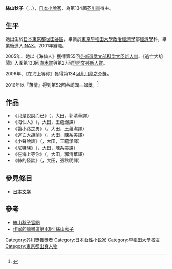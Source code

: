 {{Infobox writer
| name          = 絲山 秋子<br />（いとやま あきこ）
| image         = 
| image_size    = 
| caption       = 
| pseudonym     = 
| birth_name    = 西平 秋子（にしひら あきこ）
| birth_date    = {{Birth date|1966|11|22|df=y}}
| birth_place   = {{JPN}}・[[東京都|東京都]][[世田谷區|世田谷區]]
| death_date    = 
| death_place   = 
| resting_place = 
| occupation    = [[小說家|小說家]]
| language      = [[日本語|日本語]]
| nationality   = {{JPN}}
| education     = [[学士|学士]]（[[經濟学|經濟学]]）
| alma_mater    = [[早稻田大學|早稻田大學]][[政治經濟学|政治經濟学]]部
| period        = 2003年 -
| genre         = [[小説|小説]]
| subject       = 
| movement      = 
| notable_works = 《只是說說而已》（2003年）<br />《[[袋小路之男|袋小路之男]]》（2004年）<br />《在海上等你》（2006年）
| awards        = [[文學界新人賞|文學界新人賞]]（2003年）<br />[[川端康成文学賞|川端康成文学賞]]（2004年）<br />[[藝術選奨新人賞|藝術選奨新人賞]]（2005年）<br />[[芥川龍之介賞|芥川龍之介賞]]（2006年）<br />[[谷崎潤一郎賞|谷崎潤一郎賞]]（2016年）
| spouse        = 
| partner       = 
| children      = 
| relatives     = 
| influences    = 
| influenced    = 
| signature     = 
| website       = 
| misc          = 
}}
{{japanese|japanese=絲山秋子|kana=いとやま あきこ|romaji=Itoyama Akiko}}
'''絲山秋子'''（{{lang|ja|絲山秋子}}，{{lang|ja|いとやま あきこ}}，{{bd|1966年|11月22日|||}}），[[日本|日本]][[小說家|小說家]]，為第134屆[[芥川賞|芥川賞]]得主。

==生平==
她出生於[[日本|日本]][[東京都|東京都]][[世田谷區|世田谷區]]，畢業於[[東京|東京]][[早稻田大學|早稻田大學]][[政治|政治]][[經濟學|經濟學]]部[[經濟學|經濟學]]科，畢業後進入[[INAX|INAX]]。2001年辭職。

2005年、她以《海仙人》獲得第55回[[芸術選奨文部科学大臣新人賞|芸術選奨文部科学大臣新人賞]]、《逃亡大胡鬧》入圍第133回[[直木三十五賞|直木賞]]與第27回[[野間文芸新人賞|野間文芸新人賞]]。

2006年、《在海上等你》獲得第134回[[芥川龍之介獎|芥川龍之介獎]]。

2016年以『薄情』得到第52回[[谷崎潤一郎獎|谷崎潤一郎獎]]。<ref>{{Cite web|title=各賞紹介｜中央公論新社|url=https://www.chuko.co.jp/aword/tanizaki/|access-date=2022-02-06|work=www.chuko.co.jp|archive-date=2021-11-08|archive-url=https://web.archive.org/web/20211108185812/https://www.chuko.co.jp/aword/tanizaki/|dead-url=no}}</ref>

==作品==
*《只是說說而已》（{{lang|ja|イッツ・オンリー・トーク}}，大田，郭清華譯）
*《海仙人》（{{lang|ja|海の仙人}}，大田，王蘊潔譯）
*《袋小路之男》（{{lang|ja|袋小路の男}}，大田，王蘊潔譯）
*《逃亡大胡鬧》（{{lang|ja|逃亡くそたわけ}}，大田，陳系美譯）
*《小聲說話》（{{lang|ja|スモールトーク}}，大田，王蘊潔譯）
*《尼特族》（{{lang|ja|ニート}}，大田，陳系美譯）
*《在海上等你》（{{lang|ja|沖で待つ}}，大田，郭清華譯）
*《絲的怪談》（{{lang|ja|絲的メイソウ}}，大田，張秋明譯）

==參見條目==
*[[日本文学|日本文学]]

== 參考 ==
*[https://web.archive.org/web/20101005224136/http://akiko-itoyama.com/ 絲山秋子官網] {{ja}}
*[http://www.webdoku.jp/rensai/sakka/michi40.html 作家的讀書道第40回 絲山秋子] {{Wayback|url=http://www.webdoku.jp/rensai/sakka/michi40.html |date=20160816060303 }} {{ja}}

{{Authority control}}
{{DEFAULTSORT:Itoyama Akiko}}
[[Category:芥川獎獲獎者|Category:芥川獎獲獎者]]
[[Category:日本女性小说家|Category:日本女性小说家]]
[[Category:早稻田大學校友|Category:早稻田大學校友]]
[[Category:東京都出身人物|Category:東京都出身人物]]